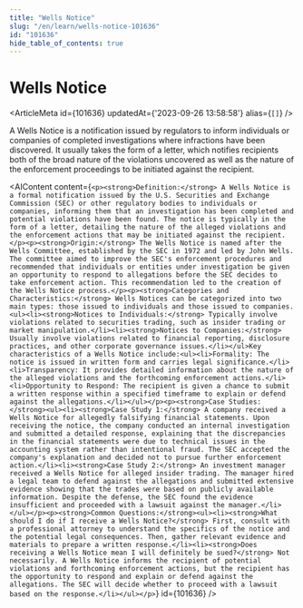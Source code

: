 ```yaml
---
title: "Wells Notice"
slug: "/en/learn/wells-notice-101636"
id: "101636"
hide_table_of_contents: true
---
```



# Wells Notice

<ArticleMeta id={101636} updatedAt={'2023-09-26 13:58:58'} alias={`[]`} />
<div className='border-solid border-b border-t-0 my-4 border-[var(--ifm-color-gray-300)]' />

A Wells Notice is a notification issued by regulators to inform individuals or companies of completed investigations where infractions have been discovered. It usually takes the form of a letter, which notifies recipients both of the broad nature of the violations uncovered as well as the nature of the enforcement proceedings to be initiated against the recipient.

<AIContent content={`<p><strong>Definition:</strong> A Wells Notice is a formal notification issued by the U.S. Securities and Exchange Commission (SEC) or other regulatory bodies to individuals or companies, informing them that an investigation has been completed and potential violations have been found. The notice is typically in the form of a letter, detailing the nature of the alleged violations and the enforcement actions that may be initiated against the recipient.</p><p><strong>Origin:</strong> The Wells Notice is named after the Wells Committee, established by the SEC in 1972 and led by John Wells. The committee aimed to improve the SEC's enforcement procedures and recommended that individuals or entities under investigation be given an opportunity to respond to allegations before the SEC decides to take enforcement action. This recommendation led to the creation of the Wells Notice process.</p><p><strong>Categories and Characteristics:</strong> Wells Notices can be categorized into two main types: those issued to individuals and those issued to companies.<ul><li><strong>Notices to Individuals:</strong> Typically involve violations related to securities trading, such as insider trading or market manipulation.</li><li><strong>Notices to Companies:</strong> Usually involve violations related to financial reporting, disclosure practices, and other corporate governance issues.</li></ul>Key characteristics of a Wells Notice include:<ul><li>Formality: The notice is issued in written form and carries legal significance.</li><li>Transparency: It provides detailed information about the nature of the alleged violations and the forthcoming enforcement actions.</li><li>Opportunity to Respond: The recipient is given a chance to submit a written response within a specified timeframe to explain or defend against the allegations.</li></ul></p><p><strong>Case Studies:</strong><ul><li><strong>Case Study 1:</strong> A company received a Wells Notice for allegedly falsifying financial statements. Upon receiving the notice, the company conducted an internal investigation and submitted a detailed response, explaining that the discrepancies in the financial statements were due to technical issues in the accounting system rather than intentional fraud. The SEC accepted the company's explanation and decided not to pursue further enforcement action.</li><li><strong>Case Study 2:</strong> An investment manager received a Wells Notice for alleged insider trading. The manager hired a legal team to defend against the allegations and submitted extensive evidence showing that the trades were based on publicly available information. Despite the defense, the SEC found the evidence insufficient and proceeded with a lawsuit against the manager.</li></ul></p><p><strong>Common Questions:</strong><ul><li><strong>What should I do if I receive a Wells Notice?</strong> First, consult with a professional attorney to understand the specifics of the notice and the potential legal consequences. Then, gather relevant evidence and materials to prepare a written response.</li><li><strong>Does receiving a Wells Notice mean I will definitely be sued?</strong> Not necessarily. A Wells Notice informs the recipient of potential violations and forthcoming enforcement actions, but the recipient has the opportunity to respond and explain or defend against the allegations. The SEC will decide whether to proceed with a lawsuit based on the response.</li></ul></p>`} id={101636} />
